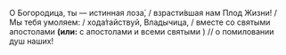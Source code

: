 О Богородица, ты — истинная лоза́, / взрасти́вшая нам Плод Жизни! / Мы тебя умоляем: / хода́тайствуй, Владычица, / вместе со святыми апостолами **(или:** с апостолами и всеми святыми <R>)</R> // о помиловании душ наших!
